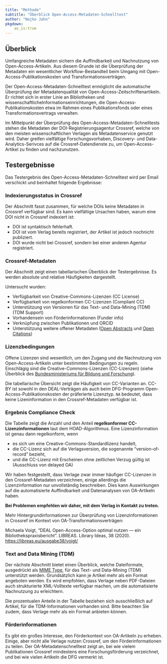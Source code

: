 ```yaml
---
title: "Methode"
subtitle: "Überblick Open-Access-Metadaten-Schnelltest"
author: "Najko Jahn"
pkgdown:
    as_is:true
---
```



## Überblick

Umfangreiche Metadaten sichern die Auffindbarkeit und Nachnutzung von
Open-Access-Artikeln. 
Aus diesem Grunde ist die Überprüfung der Metadaten ein wesentlicher Workflow-Bestandteil beim Umgang mit Open-Access-Publikationskosten und Transformationsverträgen.

Der Open-Access-Metadaten-Schnelltest ermöglicht die automatische Überprüfung der Metadatenqualität von Open-Access-Zeitschriftenartikeln.
Er richtet sich in erster Linie an Bibliotheken und wissenschaftlicheInformationseinrichtungen, die Open-Access-Publikationskosten etwa im Rahmen eines Publikationsfonds oder eines Transformationsvertrags verwalten.

Im Mittelpunkt der Überprüfung des  Open-Access-Metadaten-Schnelltests stehen die Metadaten der DOI-Registrierungsagentur Crossref, welche von den meisten wissenschaftlichen Verlagen als Metadatenservice genutzt wird. 
Daher greifen vielfältige Forschungsvorhaben, Discovery- und Data-Analytics-Serivces auf die Crossref-Datendienste zu, um Open-Access-Artikel zu finden und nachzunutzen.

## Testergebnisse

Das Testergebnis des Open-Access-Metadaten-Schnelltest wird per Email
verschickt und beinhaltet folgende Ergebnisse:

### Indexierungsstatus in Crossref

Der Abschnitt fasst zusammen, für welche DOIs keine Metadaten in Crossref verfügbar sind. 
Es kann vielfältige Ursachen haben, warum eine DOI nicht in Crossref indexiert ist:

- DOI ist syntaktisch fehlerhaft.
- DOI ist vom Verlag bereits registriert, der Artikel ist jedoch nochnicht publiziert.
- DOI wurde nicht bei Crossref, sondern bei einer anderen Agentur registriert.

### Crossref-Metadaten

Der Abschnitt zeigt einen tabellarischen Überblick der Testergebnisse.
Es werden absolute und relative Häufigkeiten dargestellt.

Untersucht wurden:

- Verfügbarkeit von Creative-Commons-Lizenzen (CC License)
- Verfügbarkeit von regelkonformen CC-Lizenzen (Compliant CC)
- Unterstützung von Versionen für das Text- und Data-Mining (TDM) (TDM Support)
- Vorhandensein von Förderinformationen (Funder info)
- Verknüpfung zwischen Publikationen und ORCID
- Unterstützung weitere offener Metadaten ([Open Abstracts](https://i4oa.org/) und [Open Citations](https://i4oc.org/))

### Lizenzbedingungen

Offene Lizenzen sind wesentlich, um den Zugang und die Nachnutzung von Open-Access-Artikeln unter bestimmten Bedingungen zu regeln. 
Einschlägig sind die Creative-Commons-Lizenzen (CC-Lizenzen) (siehe Überblick des
[Bundesministeriums für Bildung und Forschung](https://www.bildung-forschung.digital/de/lizenzvertrag-und-offene-lizenzen-2650.html)).

Die tabellarische Übersicht zeigt die Häufigkeit von CC-Varianten an. 
CC-BY ist sowohl in den DEAL-Verträgen als auch beim DFG-Programm Open-Access-Publikationskosten der präferierte Lizenztyp.
`NA` bedeutet, dass keine Lizeninformation in den Crossref-Metadaten
verfügbar ist.

### Ergebnis Compliance Check

Die Tabelle zeigt die Anzahl und den Anteil **regelkonformer CC-Lizenzinformationen** laut dem HOAD-Algorithmus. 
Eine Lizenzinformation ist genau dann regelkonform, wenn

- es sich um eine Creative-Commons-Standardlizenz handelt,
- die CC-Lizenz sich auf die Verlagsversion, die sogenannte "version-of-record" bezieht,
- und die CC-Lizenz mit Erscheinen ohne zeitlichen Verzug gültig ist (Ausschluss von delayed OA)

Wir haben festgestellt, dass Verlage zwar immer häufiger CC-Lizenzen in den Crossref-Metadaten verzeichnen, einige allerdings die Lizenzinformation nur unvollständig beschreiben. 
Dies kann Auswirkungen auf die automatisierte Auffindbarkeit und Datenanalysen von OA-Artikeln haben. 

**Bei Problemen
empfehlen wir daher, mit dem Verlag in Kontakt zu treten.**

Mehr Hintergrundinformationen zur Überprüfung von Lizenzinformationen in
Crossref im Kontext von OA-Transformationsverträgen:

Michaela Voigt, "DEAL Open-Access-Option optimal nutzen --- ein
Bibliothekspraxisbericht". LIBREAS. Library Ideas, 38 (2020).
<https://libreas.eu/ausgabe38/voigt/>

### Text and Data Mining (TDM)

Der nächste Abschnitt bietet einen Überblick, welche Dateiformate,
ausgedrückt als [MIME Type](https://developer.mozilla.org/en-US/docs/Web/HTTP/Basics_of_HTTP/MIME_types/Common_types), für das Text- und Data-Mining (TDM) unterstützt werden. 
Grundsätzlich kann je Artikel mehr als ein Format angeboten werden. 
Es wird empfohlen, dass Verlage neben PDF-Dateien auch strukturierte XML-Volltexte verfügbar machen, um die automatisierte Nachnutzung zu erleichtern.

Die prozentualen Anteile in der Tabelle beziehen sich ausschließlich auf Artikel, für die TDM-Informationen vorhanden sind. 
Bitte beachten Sie zudem, dass Verlage mehr als ein Format anbieten können.

### Förderinformationen

Es gibt ein großes Interesse, den Förderkontext von OA-Artikeln zu
erheben. 
Einige, aber nicht alle Verlage nutzen Crossref, um den Förderinformationen zu teilen. 
Der OA-Metadatenschnelltest zeigt an, bei wie vielem Publikationen Crossref mindestens eine Forschungsförderung verzeichnet, und bei wie vielen Artikeln die DFG vermerkt ist.
